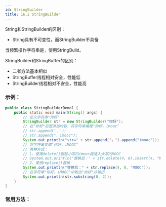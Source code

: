 ```yaml
---
id: StringBuilder
title: 16.2 StringBuilder
---
```


String和StringBuilder的区别：

- String具有不可变性，而StringBuilder不具备

当频繁操作字符串是，使用StringBuild。



StringBuilder和StringBuffer的区别：

- 二者方法基本相似
- StringBuffer线程相对安全，性能低
- StringBuilder线程相对不安全，性能高



### 示例：

```java
public class StringBuilderDemo1 {
	public static void main(String[] args) {
		// 定义字符串"你好"
		StringBuilder str = new StringBuilder("你好");
		// 在"你好"后面添加内容，将字符串编程"你好，imooc"
		// str.append('，');
		// str.append("，imooc");
		System.out.println("str=" + str.append('，').append("imooc"));
		// 将字符串变成"你好，iMOOC"
		// 两种方式：
		// 1、使用delete()删除小写的imooc再插入大写的MOOC
		// System.out.println("替换后：" + str.delete(4, 8).insert(4, "MOOC"));
		// 2、使用replace()替换
		System.out.println("替换后：" + str.replace(4, 8, "MOOC"));
		// 在字符串"你好，iMOOC"中取出"你好"并输出
		System.out.println(str.substring(0, 2));
	}
}
```



### 常用方法：

